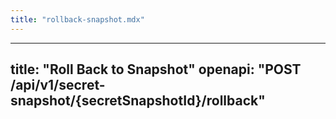 ```yaml
---
title: "rollback-snapshot.mdx"
---
```


---
title: "Roll Back to Snapshot"
openapi: "POST /api/v1/secret-snapshot/{secretSnapshotId}/rollback"
---
